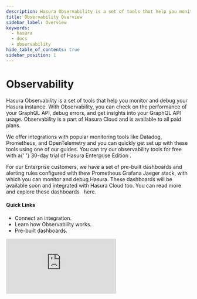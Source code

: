 ```yaml
---
description: Hasura Observability is a set of tools that help you monitor and debug your GraphQL API
title: Observability Overview
sidebar_label: Overview
keywords:
  - hasura
  - docs
  - observability
hide_table_of_contents: true
sidebar_position: 1
---
```



# <Observability /> Observability

<ProductBadge free standard pro ee self />

<div className="overview-header">
  <div className="overview-text">
    <p>
      Hasura Observability is a set of tools that help you monitor and debug your Hasura instance. With Observability,
      you can check on the performance of your GraphQL API, debug errors, and get insights into your GraphQL API usage.
      Observability is a part of Hasura Cloud and is available to all paid plans.
    </p>
    <p>
      We offer integrations with popular monitoring tools like Datadog, Prometheus, and OpenTelemetry and you can
      quickly get set up with these tools using one of our guides. You can try our observability tools for free with a{' '}
      <VersionedLink to="/enterprise/try-hasura-enterprise-edition/">
        30-day trial of Hasura Enterprise Edition
      </VersionedLink>
      .
    </p>
    <p>
      For our Enterprise customers, we have a set of pre-built dashboards and alerting rules configured with thew
      Prometheus Grafana Jaeger stack, with which you can monitor and debug Hasura. These dashboards will be available
      soon and integrated with Hasura Cloud too. You can read more and explore these dashboards &nbsp;
      <VersionedLink to="/observability/prometheus/pre-built-dashboards/">here</VersionedLink>.
    </p>
    <h4>Quick Links</h4>
    <ul>
      <li>
        <VersionedLink to="/observability/integrations/index">Connect an integration.</VersionedLink>
      </li>
      <li>
        <VersionedLink to="/observability/how-it-works">Learn how Observability works.</VersionedLink>
      </li>
      <li>
        <VersionedLink to="/observability/prometheus/pre-built-dashboards">Pre-built dashboards.</VersionedLink>
      </li>
    </ul>
  </div>
  <iframe
    src="https://www.youtube.com/embed/Y9-43_KcoGY"
    frameBorder="0"
    allow="accelerometer; autoplay; encrypted-media; gyroscope; picture-in-picture"
    allowFullScreen
  />
</div>

## Using Observability

<div className="overview-gallery">
  <VersionedLink to="/observability/integrations/opentelemetry/">
    <div className="card">
      <h3>OpenTelemetry</h3>
      <p>Connect your Hasura GraphQL API to OpenTelemetry-compliant services.</p>
    </div>
  </VersionedLink>
  <VersionedLink to="/observability/prometheus/cloud-integration/">
    <div className="card">
      <h3>Prometheus</h3>
      <p>Connect your Hasura GraphQL API to Prometheus.</p>
    </div>
  </VersionedLink>
  <VersionedLink to="/observability/integrations/datadog">
    <div className="card">
      <h3>Datadog</h3>
      <p>Connect your Hasura GraphQL API to Datadog.</p>
    </div>
  </VersionedLink>
</div>
